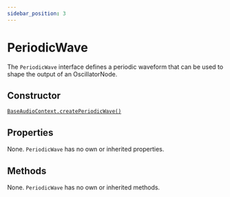 ```yaml
---
sidebar_position: 3
---
```


# PeriodicWave

The `PeriodicWave` interface defines a periodic waveform that can be used to shape the output of an OscillatorNode.

## Constructor

[`BaseAudioContext.createPeriodicWave()`](/docs/core/base-audio-context#createperiodicwave)

## Properties
None. `PeriodicWave` has no own or inherited properties.

## Methods
None. `PeriodicWave` has no own or inherited methods.
